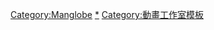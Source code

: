 {{Navbox
|bodyclass=hlist

|name=Manglobe
|title=[[manglobe]]
|titlestyle=background:#87ceeb
|groupstyle=background:#87ceeb
|group1=電視動畫
|list1=
*[[琉球武士瘋雲錄]]
*[[死亡代理人]]
*[[道子與哈金]]
*[[聖劍鍛造師]]
*[[江户盗贼团五叶]]
*[[只有神知道的世界 (動畫)|-{zh-cn:只有神知道的世界; zh-tw:只有神知道的世界; zh-hk:機神追女攻略;}-系列]]
*[[死囚樂園]]
*[[純白交響曲]]
*[[旋風管家 (動畫)|-{zh-cn:旋风管家; zh-tw:旋風管家;zh-hk:爆笑管家;}-系列]]（第三季以後）
*[[楚楚可憐超能少女組|THE UNLIMITED 兵部京介]]
*[[黑色嘉年華]]
*[[武士弗拉明戈|-{zh-cn:武士弗拉明戈; zh-tw:佛朗明哥武士; zh-hk:武士法林明哥;}-]]
*[[GANGSTA.]]
|group2=劇場版動畫
|list2=
*[[劇場版 旋風管家 HEAVEN IS A PLACE ON EARTH|劇場版 -{zh-cn:旋风管家; zh-tw:旋風管家;zh-hk:爆笑管家工作日誌;}- HEAVEN IS A PLACE ON EARTH]]
*[[虐殺器官]]
|group3=OVA
|list3=
*[[只有神知道的世界 (動畫)|-{zh-cn:只有神知道的世界; zh-tw:只有神知道的世界; zh-hk:機神追女攻略;}-系列]]
*[[旋風管家 (動畫)|-{zh-cn:旋风管家; zh-tw:旋風管家;zh-hk:爆笑管家;}- vol.A・B]]
}}<includeonly>
[[Category:Manglobe]]
</includeonly><noinclude>
[[Category:Manglobe|*]]
[[Category:動畫工作室模板]]
</noinclude>
